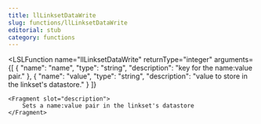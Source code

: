 ```yaml
---
title: llLinksetDataWrite
slug: functions/llLinksetDataWrite
editorial: stub
category: functions
---
```


<LSLFunction
	name="llLinksetDataWrite"
	returnType="integer"
	arguments={[
	{
		"name": "name",
		"type": "string",
		"description": "key for the name:value pair."
	},
	{
		"name": "value",
		"type": "string",
		"description": "value to store in the linkset's datastore."
	}
]}
>
	<Fragment slot="description">
		Sets a name:value pair in the linkset's datastore
	</Fragment>
</LSLFunction>
